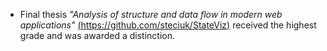 

- Final thesis _"Analysis of structure and data flow in modern web applications"_ [(https://github.com/steciuk/StateViz)](https://github.com/steciuk/StateViz) received the highest grade and was awarded a distinction.
